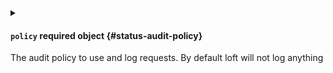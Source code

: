 

<PartialEnabled />


<PartialDisableAgentSyncBack />


<PartialLevel />



<details className="config-field" data-expandable="true">
<summary>

#### `policy` <span className="config-field-required" data-required="false">required</span> <span className="config-field-type">object</span> <span className="config-field-default"></span> <span className="config-field-enum"></span> {#status-audit-policy}

The audit policy to use and log requests. By default loft will not log anything

</summary>

<PartialPolicyreference />


</details>


<PartialDataStoreEndpoint />


<PartialDataStoreTTL />


<PartialPath />


<PartialMaxAge />


<PartialMaxBackups />


<PartialMaxSize />


<PartialCompress />
